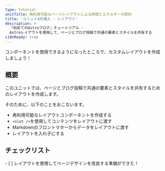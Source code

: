 ```yaml
---
type: tutorial
unitTitle: 再利用可能なページレイアウトによる時間とエネルギーの節約
title: 'ユニット4の導入 - レイアウト'
description: >-
  「初めてのAstroブログ」チュートリアル -
  Astroレイアウトを使用して、ページとブログ投稿で共通の要素とスタイルを共有する
i18nReady: true
---
```




コンポーネントを使用できるようになったところで、カスタムレイアウトを作成しましょう！

## 概要

このユニットでは、ページとブログ投稿で共通の要素とスタイルを共有するためのレイアウトを作成します。

そのために、以下のことをおこないます。

- 再利用可能なレイアウトコンポーネントを作成する
- `<slot />`を使用してコンテンツをレイアウトに渡す
- Markdownのフロントマターからデータをレイアウトに渡す
- レイアウトを入れ子にする



<Box icon="check-list">

## チェックリスト

<Checklist>
- [ ] レイアウトを使用してページデザインを改良する準備ができた！
</Checklist>
</Box>
